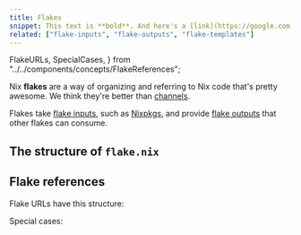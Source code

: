 ```yaml
---
title: Flakes
snippet: This text is **bold**. And here's a [link](https://google.com).
related: ["flake-inputs", "flake-outputs", "flake-templates"]
---
```


  FlakeURLs,
  SpecialCases,
} from "../../components/concepts/FlakeReferences";

Nix **flakes** are a way of organizing and referring to Nix code that's pretty awesome. We think they're better than [channels](/concepts/channels).

Flakes take [flake inputs](/concepts/flake-inputs), such as [Nixpkgs](/concepts/nixpkgs), and provide [flake outputs](/concepts/flake-outputs) that other flakes can consume.

## The structure of `flake.nix`

<FlakeFileStructure client:only />

## Flake references

Flake URLs have this structure:

<FlakeURLs client:only />

Special cases:

<SpecialCases client:only />
